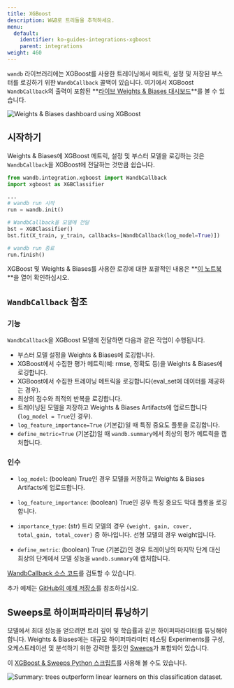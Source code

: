```yaml
---
title: XGBoost
description: W&B로 트리들을 추적하세요.
menu:
  default:
    identifier: ko-guides-integrations-xgboost
    parent: integrations
weight: 460
---
```


<Card title="Try in Colab" href="https://colab.research.google.com/github/wandb/examples/blob/master/colabs/boosting/Credit_Scorecards_with_XGBoost_and_W%26B.ipynb" icon="python"/>

`wandb` 라이브러리에는 XGBoost를 사용한 트레이닝에서 메트릭, 설정 및 저장된 부스터를 로깅하기 위한 `WandbCallback` 콜백이 있습니다. 여기에서 XGBoost `WandbCallback`의 출력이 포함된 **[라이브 Weights & Biases 대시보드](https://wandb.ai/morg/credit_scorecard)**를 볼 수 있습니다.

<Frame>
    <img src="/images/integrations/xgb_dashboard.png" alt="Weights & Biases dashboard using XGBoost"  />
</Frame>

## 시작하기

Weights & Biases에 XGBoost 메트릭, 설정 및 부스터 모델을 로깅하는 것은 `WandbCallback`을 XGBoost에 전달하는 것만큼 쉽습니다.

```python
from wandb.integration.xgboost import WandbCallback
import xgboost as XGBClassifier

...
# wandb run 시작
run = wandb.init()

# WandbCallback을 모델에 전달
bst = XGBClassifier()
bst.fit(X_train, y_train, callbacks=[WandbCallback(log_model=True)])

# wandb run 종료
run.finish()
```

XGBoost 및 Weights & Biases를 사용한 로깅에 대한 포괄적인 내용은 **[이 노트북](https://wandb.me/xgboost)**을 열어 확인하십시오.

## `WandbCallback` 참조

### 기능
`WandbCallback`을 XGBoost 모델에 전달하면 다음과 같은 작업이 수행됩니다.
- 부스터 모델 설정을 Weights & Biases에 로깅합니다.
- XGBoost에서 수집한 평가 메트릭(예: rmse, 정확도 등)을 Weights & Biases에 로깅합니다.
- XGBoost에서 수집한 트레이닝 메트릭을 로깅합니다(eval_set에 데이터를 제공하는 경우).
- 최상의 점수와 최적의 반복을 로깅합니다.
- 트레이닝된 모델을 저장하고 Weights & Biases Artifacts에 업로드합니다(`log_model = True`인 경우).
- `log_feature_importance=True` (기본값)일 때 특징 중요도 플롯을 로깅합니다.
- `define_metric=True` (기본값)일 때 `wandb.summary`에서 최상의 평가 메트릭을 캡처합니다.

### 인수
- `log_model`: (boolean) True인 경우 모델을 저장하고 Weights & Biases Artifacts에 업로드합니다.

- `log_feature_importance`: (boolean) True인 경우 특징 중요도 막대 플롯을 로깅합니다.

- `importance_type`: (str) 트리 모델의 경우 `{weight, gain, cover, total_gain, total_cover}` 중 하나입니다. 선형 모델의 경우 weight입니다.

- `define_metric`: (boolean) True (기본값)인 경우 트레이닝의 마지막 단계 대신 최상의 단계에서 모델 성능을 `wandb.summary`에 캡처합니다.

[WandbCallback 소스 코드](https://github.com/wandb/wandb/blob/main/wandb/integration/xgboost/xgboost.py)를 검토할 수 있습니다.

추가 예제는 [GitHub의 예제 저장소](https://github.com/wandb/examples/tree/master/examples/boosting-algorithms)를 참조하십시오.

## Sweeps로 하이퍼파라미터 튜닝하기

모델에서 최대 성능을 얻으려면 트리 깊이 및 학습률과 같은 하이퍼파라미터를 튜닝해야 합니다. Weights & Biases에는 대규모 하이퍼파라미터 테스팅 Experiments를 구성, 오케스트레이션 및 분석하기 위한 강력한 툴킷인 [Sweeps](/ko/guides/sweeps/)가 포함되어 있습니다.

<Card title="Try in Colab" href="https://colab.research.google.com/github/wandb/examples/blob/master/colabs/boosting/Using_W%26B_Sweeps_with_XGBoost.ipynb" icon="python"/>

이 [XGBoost & Sweeps Python 스크립트](https://github.com/wandb/examples/blob/master/examples/wandb-sweeps/sweeps-xgboost/xgboost_tune.py)를 사용해 볼 수도 있습니다.

<Frame>
    <img src="/images/integrations/xgboost_sweeps_example.png" alt="Summary: trees outperform linear learners on this classification dataset."  />
</Frame>
